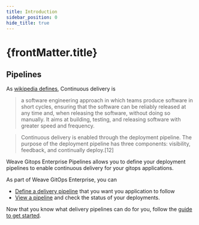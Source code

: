 ```yaml
---
title: Introduction
sidebar_position: 0
hide_title: true
---
```



<h1>
  {frontMatter.title} <TierLabel tiers="Enterprise" />
</h1>

## Pipelines

As [wikipedia defines](https://en.wikipedia.org/wiki/Continuous_delivery), Continuous delivery is

>a software engineering approach in which teams produce software in short cycles,
>ensuring that the software can be reliably released at any time and, when releasing the software, without doing so manually.
>It aims at building, testing, and releasing software with greater speed and frequency.

>Continuous delivery is enabled through the deployment pipeline.
>The purpose of the deployment pipeline has three components: visibility, feedback, and continually deploy.[12]

Weave Gitops Enterprise Pipelines allows you to define your deployment pipelines to enable continuous delivery for
your gitops applications.

As part of Weave GitOps Enterprise, you can

- [Define a delivery pipeline](../getting-started/#define-a-pipeline) that you want you application to follow
- [View a pipeline](../getting-started/#view-pipeline-list) and check the status of your deployments.

Now that you know what delivery pipelines can do for you, follow the [guide to get started](../getting-started).